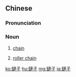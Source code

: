 {{also|链子}}
==Chinese==
{{zh-forms|s=链子}}

===Pronunciation===
{{zh-pron
|m=liànzi
|cat=n
}}

===Noun===
{{zh-noun}}

# [[chain]]
# {{label|zh|informal}} [[roller chain]]

{{zh-cat|Advanced}}

[[ko:鏈子]]
[[hu:鏈子]]
[[mg:鏈子]]
[[ja:鏈子]]